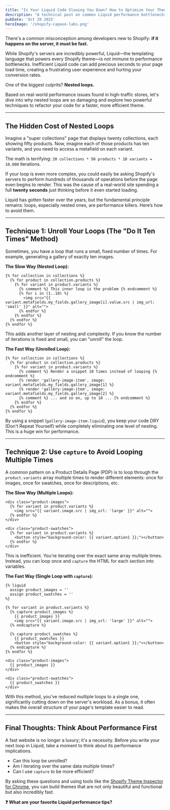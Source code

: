 ```yaml
---
title: "Is Your Liquid Code Slowing You Down? How to Optimize Your Theme for Speed"
description: "A technical post on common Liquid performance bottlenecks, with a focus on avoiding nested loops and using techniques like `capture` to improve site speed."
pubDate: 'Oct 20 2025'
heroImage: '/shopify-capaxe-labs.png'
---
```


There's a common misconception among developers new to Shopify: **if it happens on the server, it must be fast.**

While Shopify's servers are incredibly powerful, Liquid—the templating language that powers every Shopify theme—is not immune to performance bottlenecks. Inefficient Liquid code can add precious seconds to your page load time, creating a frustrating user experience and hurting your conversion rates.

One of the biggest culprits? **Nested loops.**

Based on real-world performance issues found in high-traffic stores, let's dive into why nested loops are so damaging and explore two powerful techniques to refactor your code for a faster, more efficient theme.

---

## **The Hidden Cost of Nested Loops**

Imagine a "super collections" page that displays twenty collections, each showing fifty products. Now, imagine each of those products has ten variants, and you need to access a metafield on each variant.

The math is terrifying: `20 collections * 50 products * 10 variants = 10,000` iterations.

If your loop is even more complex, you could easily be asking Shopify's servers to perform hundreds of thousands of operations before the page even begins to render. This was the cause of a real-world site spending a full **twenty seconds** just thinking before it even started loading.

Liquid has gotten faster over the years, but the fundamental principle remains: loops, especially nested ones, are performance killers. Here’s how to avoid them.

---

## **Technique 1: Unroll Your Loops (The "Do It Ten Times" Method)**

Sometimes, you have a loop that runs a small, fixed number of times. For example, generating a gallery of exactly ten images.

**The Slow Way (Nested Loop):**
```liquid
{% for collection in collections %}
  {% for product in collection.products %}
    {% for variant in product.variants %}
      {% comment %} This inner loop is the problem {% endcomment %}
      {% for i in (1..10) %}
        <img src="{{ variant.metafields.my_fields.gallery_image[i].value.src | img_url: 'small' }}" alt="">
      {% endfor %}
    {% endfor %}
  {% endfor %}
{% endfor %}
```

This adds another layer of nesting and complexity. If you know the number of iterations is fixed and small, you can "unroll" the loop.

**The Fast Way (Unrolled Loop):**
```liquid
{% for collection in collections %}
  {% for product in collection.products %}
    {% for variant in product.variants %}
      {% comment %} Render a snippet 10 times instead of looping {% endcomment %}
      {% render 'gallery-image-item', image: variant.metafields.my_fields.gallery_image[1] %}
      {% render 'gallery-image-item', image: variant.metafields.my_fields.gallery_image[2] %}
      {% comment %} ... and so on, up to 10 ... {% endcomment %}
    {% endfor %}
  {% endfor %}
{% endfor %}
```
By using a snippet (`gallery-image-item.liquid`), you keep your code DRY (Don't Repeat Yourself) while completely eliminating one level of nesting. This is a huge win for performance.

---

## **Technique 2: Use `capture` to Avoid Looping Multiple Times**

A common pattern on a Product Details Page (PDP) is to loop through the `product.variants` array multiple times to render different elements: once for images, once for swatches, once for descriptions, etc.

**The Slow Way (Multiple Loops):**
```liquid
<div class="product-images">
  {% for variant in product.variants %}
    <img src="{{ variant.image.src | img_url: 'large' }}" alt="">
  {% endfor %}
</div>

<div class="product-swatches">
  {% for variant in product.variants %}
    <button style="background-color: {{ variant.option1 }};"></button>
  {% endfor %}
</div>
```

This is inefficient. You're iterating over the exact same array multiple times. Instead, you can loop once and `capture` the HTML for each section into variables.

**The Fast Way (Single Loop with `capture`):**
```liquid
{% liquid
  assign product_images = ''
  assign product_swatches = ''
%}

{% for variant in product.variants %}
  {% capture product_images %}
    {{ product_images }}
    <img src="{{ variant.image.src | img_url: 'large' }}" alt="">
  {% endcapture %}

  {% capture product_swatches %}
    {{ product_swatches }}
    <button style="background-color: {{ variant.option1 }};"></button>
  {% endcapture %}
{% endfor %}

<div class="product-images">
  {{ product_images }}
</div>

<div class="product-swatches">
  {{ product_swatches }}
</div>
```
With this method, you've reduced multiple loops to a single one, significantly cutting down on the server's workload. As a bonus, it often makes the overall structure of your page's template easier to read.

---

## **Final Thoughts: Think About Performance First**

A fast website is no longer a luxury; it's a necessity. Before you write your next loop in Liquid, take a moment to think about its performance implications.

- Can this loop be unrolled?
- Am I iterating over the same data multiple times?
- Can I use `capture` to be more efficient?

By asking these questions and using tools like the [Shopify Theme Inspector for Chrome](https://chrome.google.com/webstore/detail/shopify-theme-inspector/fndnankcflemoafdeboboehphmiijgbe), you can build themes that are not only beautiful and functional but also incredibly fast.

**❓ What are your favorite Liquid performance tips?**